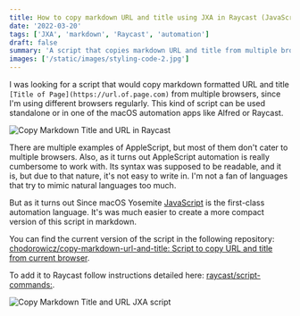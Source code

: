 ```yaml
---
title: How to copy markdown URL and title using JXA in Raycast (JavaScript automation for macOS)
date: '2022-03-20'
tags: ['JXA', 'markdown', 'Raycast', 'automation']
draft: false
summary: 'A script that copies markdown URL and title from multiple browsers on macOS'
images: ['/static/images/styling-code-2.jpg']
---
```


I was looking for a script that would copy markdown formatted URL and title `[Title of Page](https://url.of.page.com)` from multiple browsers, since I'm using different browsers regularly. This kind of script can be used standalone or in one of the macOS automation apps like Alfred or Raycast.

<Image
  alt="Copy Markdown Title and URL in Raycast"
  src="/static/images/copy-markdown-title-raycast.jpg"
  width={1869}
  height={1317}
  layout="responsive"
/>

There are multiple examples of AppleScript, but most of them don't cater to multiple browsers. Also, as it turns out AppleScript automation is really cumbersome to work with. Its syntax was supposed to be readable, and it is, but due to that nature, it's not easy to write in. I'm not a fan of languages that try to mimic natural languages too much.

But as it turns out Since macOS Yosemite [JavaScript](https://en.wikipedia.org/wiki/AppleScript#JavaScript_for_Automation) is the first-class automation language. It's was much easier to create a more compact version of this script in markdown.

You can find the current version of the script in the following repository: [chodorowicz/copy-markdown-url-and-title: Script to copy URL and title from current browser](https://github.com/chodorowicz/copy-markdown-url-and-title).

To add it to Raycast follow instructions detailed here: [raycast/script-commands:](https://github.com/raycast/script-commands).

<Image
  alt="Copy Markdown Title and URL JXA script"
  src="/static/images/copy-markdown-title.png"
  width={1684}
  height={1212}
/>
